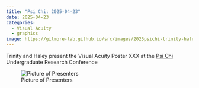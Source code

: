 ```yaml
---
title: "Psi Chi: 2025-04-23"
date: 2025-04-23
categories:
  - Visual Acuity
  - graphics
image: https://gilmore-lab.github.io/src/images/2025psichi-trinity-haley.jpg
---
```


Trinity and Haley present the Visual Acuity Poster XXX at the [Psi Chi](https://sites.psu.edu/psichi/) Undergraduate Research Conference

![Picture of Presenters](https://gilmore-lab.github.io/src/images/2025psichi-trinity-haley.jpg)